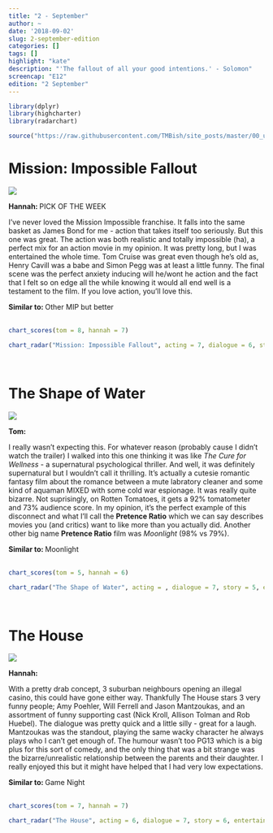 ```yaml
---
title: "2 - September"
author: ~
date: '2018-09-02'
slug: 2-september-edition
categories: []
tags: []
highlight: "kate"
description: "'The fallout of all your good intentions.' - Solomon"
screencap: "E12"
edition: "2 September"
---
```


```r
library(dplyr)
library(highcharter)
library(radarchart)

source("https://raw.githubusercontent.com/TMBish/site_posts/master/00_utilities/film-review-utils.R")
```

# Mission: Impossible Fallout

<div class = "review">

<div class = "review-left">

![](/img/films/12/mission-impossible.png)

<b> Hannah: </b> <span class="label upper outline error"> PICK OF THE WEEK </span> <br>

I've never loved the Mission Impossible franchise. It falls into the same basket as James Bond for me - action that takes itself too seriously. But this one was great. The action was both realistic and totally impossible (ha), a perfect mix for an action movie in my opinion. It was pretty long, but I was entertained the whole time. Tom Cruise was great even though he's old as, Henry Cavill was a babe and Simon Pegg was at least a little funny. The final scene was the perfect anxiety inducing will he/wont he action and the fact that I felt so on edge all the while knowing it would all end well is a testament to the film. If you love action, you'll love this.  

</div>

<div class = "review-right">

<b> Similar to: </b> Other MIP but better <br> <br>
<div class="ratings">
```r
chart_scores(tom = 8, hannah = 7)
```
</div>

```r
chart_radar("Mission: Impossible Fallout", acting = 7, dialogue = 6, story = 7, entertainment = 9, cinematography = 8)
```

</div>

</div>

<br>

# The Shape of Water

<div class = "review">

<div class = "review-left">

![](/img/films/12/the-shape-of-water.png)

<b> Tom: </b> <br>

I really wasn't expecting this. For whatever reason (probably cause I didn't watch the trailer) I walked into this one thinking it was like *The Cure for Wellness* - a supernatural psychological thriller. And well, it was definitely supernatural but I wouldn't call it thrilling. It's actually a cutesie romantic fantasy film about the romance between a mute labratory cleaner and some kind of aquaman MIXED with some cold war espionage. It was really quite bizarre. Not suprisingly, on Rotten Tomatoes, it gets a 92% tomatometer and 73% audience score. In my opinion, it's the perfect example of this disconnect and what I'll call the **Pretence Ratio** which we can say describes movies you (and critics) want to like more than you actually did. Another other big name **Pretence Ratio** film was *Moonlight* (98% vs 79%).


</div>

<div class = "review-right">

<b> Similar to: </b> Moonlight <br> <br>
<div class="ratings">
```r
chart_scores(tom = 5, hannah = 6)
```
</div>

```r
chart_radar("The Shape of Water", acting = , dialogue = 7, story = 5, entertainment = 4, cinematography = 6)
```

</div>

</div>

<br>

# The House

<div class = "review">

<div class = "review-left">

![](/img/films/12/the-house.png)

<b> Hannah: </b> <br>

With a pretty drab concept, 3 suburban neighbours opening an illegal casino, this could have gone either way. Thankfully The House stars 3 very funny people; Amy Poehler, Will Ferrell and Jason Mantzoukas, and an assortment of funny supporting cast (Nick Kroll, Allison Tolman and Rob Huebel). The dialogue was pretty quick and a little silly - great for a laugh. Mantzoukas was the standout, playing the same wacky character he always plays who I can't get enough of. The humour wasn't too PG13 which is a big plus for this sort of comedy, and the only thing that was a bit strange was the bizarre/unrealistic relationship between the parents and their daughter. I really enjoyed this but it might have helped that I had very low expectations.

</div>

<div class = "review-right">

<b> Similar to: </b> Game Night <br> <br>
<div class="ratings">
```r
chart_scores(tom = 7, hannah = 7)
```
</div>

```r
chart_radar("The House", acting = 6, dialogue = 7, story = 6, entertainment = 7, cinematography = 4)
```

</div>

</div>

<br>
